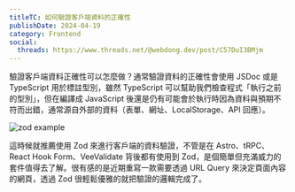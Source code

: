 ```yaml
---
titleTC: 如何驗證客戶端資料的正確性
publishDate: 2024-04-19
category: Frontend
social:
  threads: https://www.threads.net/@webdong.dev/post/C57DuI3BMjm
---
```


驗證客戶端資料正確性可以怎麼做？通常驗證資料的正確性會使用 JSDoc 或是 TypeScript 用於標註型別，雖然 TypeScript 可以幫助我們檢查程式「執行之前的型別」，但在編譯成 JavaScript 後還是仍有可能會於執行時因為資料與預期不符而出錯，通常源自外部的資料（表單、網址、LocalStorage、API 回應）。

![zod example](./zod-example.webp)

這時候就推薦使用 Zod 來進行客戶端的資料驗證，不管是在 Astro、tRPC、React Hook Form、VeeValidate 背後都有使用到 Zod，是個簡單但充滿威力的套件值得去了解。很有感的是近期重寫一款需要透過 URL Query 來決定頁面內容的網頁，透過 Zod 很輕鬆優雅的就把驗證的邏輯完成了。
